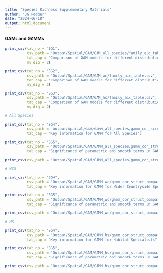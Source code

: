 ```yaml
---
title: "Species Richness Supplementary Materials"
author: "JG Rodger"
date: "2024-06-18"
output: html_document
---
```


#### GAMs and GAMMs
```r
print_csv(tab_no = "SG1",
          csv_path = "Output/Spatial/GAM/GAM_all_species/family_aic_table.csv",
          tab_cap = "Comparison of GAM models for different distribution of species richness for All Species.",
          my_dig = 2)
```

```r
print_csv(tab_no = "SG2",
          csv_path = "Output/Spatial/GAM/GAM_wc/family_aic_table.csv",
          tab_cap = "Comparison of GAM models for different distribution of species richness for Wider Countryside Species.",
          my_dig = 2)
```


```r
print_csv(tab_no = "SG3",
          csv_path = "Output/Spatial/GAM/GAM_hs/family_aic_table.csv",
          tab_cap = "Comparison of GAM models for different distribution of species richness for Habitat Specialists.",
          my_dig = 2)
```

```r
# All Species
```


```r
print_csv(tab_no = "SG4",
          csv_path = "Output/Spatial/GAM/GAMM_all_species/gamm_cor_struct_compare_reduced_mod/corExp/gamm_info.csv",
          tab_cap = "Key information for GAMM for All Species")

```

```r
print_csv(tab_no = "SG5",
          csv_path = "Output/Spatial/GAM/GAMM_all_species/gamm_cor_struct_compare_reduced_mod/corExp/parametric_p_value_table.csv",
          tab_cap = "Significance of parametric and smooth terms in GAMM for All Species")

print_csv(csv_path = "Output/Spatial/GAM/GAMM_all_species/gamm_cor_struct_compare_reduced_mod/corExp/smooth_p_value_table.csv")
```

```r
# WCS
```

```r
print_csv(tab_no = "SG4",
          csv_path = "Output/Spatial/GAM/GAMM_wc/gamm_cor_struct_compare_reduced_mod/corExp/gamm_info.csv",
          tab_cap = "Key information for GAMM for Wider Countryside Species")

```

```r
print_csv(tab_no = "SG5",
          csv_path = "Output/Spatial/GAM/GAMM_wc/gamm_cor_struct_compare_reduced_mod/corExp/parametric_p_value_table.csv",
          tab_cap = "Significance of parametric and smooth terms in GAMM for Wider Counrysided Species")

print_csv(csv_path = "Output/Spatial/GAM/GAMM_wc/gamm_cor_struct_compare_reduced_mod/corExp/smooth_p_value_table.csv")
```

```r
# HS
```

```r
print_csv(tab_no = "SG4",
          csv_path = "Output/Spatial/GAM/GAMM_hs/gamm_cor_struct_compare_reduced_mod/corExp/gamm_info.csv",
          tab_cap = "Key information for GAMM for Habitat Specialists")

```

```r
print_csv(tab_no = "SG5",
          csv_path = "Output/Spatial/GAM/GAMM_hs/gamm_cor_struct_compare_reduced_mod/corExp/parametric_p_value_table.csv",
          tab_cap = "Significance of parametric and smooth terms in GAMM for Habitat Specialists")

print_csv(csv_path = "Output/Spatial/GAM/GAMM_hs/gamm_cor_struct_compare_reduced_mod/corExp/smooth_p_value_table.csv")
```




